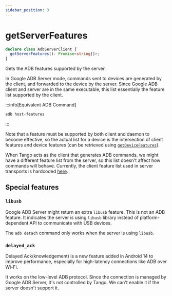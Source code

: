 ---
sidebar_position: 3
---

# getServerFeatures

```ts showLineNumbers
declare class AdbServerClient {
  getServerFeatures(): Promise<string[]>;
}
```

Gets the ADB features supported by the server.

In Google ADB Server mode, commands sent to devices are generated by the client, and forwarded to the device by the server. Since Google ADB client and server are in the same executable, this list essentially the feature list supported by the client.

:::info[Equivalent ADB Command]

```sh
adb host-features
```

:::

Note that a feature must be supported by both client and daemon to become effective, so the actual list for a device is the intersection of client features and device features (can be retrieved using [`getDeviceFeatures`](./get-device-features.mdx)).

When Tango acts as the client that generates ADB commands, we might have a different feature list from the server, so this list doesn't affect how commands will behave. Currently, the client feature list used in server transports is hardcoded [here](https://github.com/yume-chan/ya-webadb/blob/6a18fa293b3c7d8c89558af39dd332824c7af12e/libraries/adb/src/server/transport.ts#L15-L34).

## Special features

### `libusb`

Google ADB Server might return an extra `libusb` feature. This is not an ADB feature. It indicates the server is using `libusb` library instead of platform-dependent API to communicate with USB devices.

The `adb detach` command only works when the server is using `libusb`.

### `delayed_ack`

Delayed Ack(knowledgement) is a new feature added in Android 14 to improve performance, especially for high-latency connections like ADB over Wi-Fi.

It works on the low-level ADB protocol. Since the connection is managed by Google ADB Server, it's not controlled by Tango. We can't enable it if the server doesn't support it.
